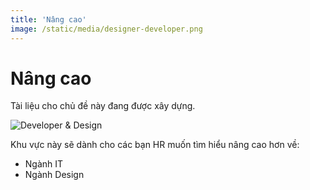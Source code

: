 ```yaml
---
title: 'Nâng cao'
image: /static/media/designer-developer.png
---
```



# Nâng cao

<Callout type="warning">Tài liệu cho chủ đề này đang được xây dựng.</Callout>

![Developer & Design](/static/media/designer-developer.png)

Khu vực này sẽ dành cho các bạn HR muốn tìm hiểu nâng cao hơn về:

- Ngành IT
- Ngành Design
